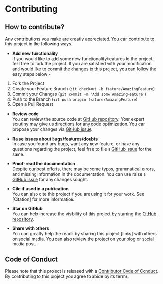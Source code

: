 # Contributing {#contribute}


## How to contribute?

Any contributions you make are greatly appreciated. You can contribute to this project in the following ways.

- **Add new functionality**  
If you would like to add some new functionality/features to the project, feel free to fork the project. If you are satisfied with your modification and would like to commit the changes to this project, you can follow the easy steps below -

1. Fork the Project
2. Create your Feature Branch (`git checkout -b feature/AmazingFeature`)
3. Commit your Changes (`git commit -m 'Add some AmazingFeature'`)
4. Push to the Branch (`git push origin feature/AmazingFeature`)
5. Open a Pull Request

- **Review code**  
You can review the source code at [GitHub repository](https://github.com/kulbhushanchand/AfDaq). Your expert scrutiny may give us directions for any code optimization. You can propose your changes via [GitHub issue](https://github.com/kulbhushanchand/AfDaq/issues).

- **Raise issues about bugs/features/doubts**  
In case you found any bugs, want any new feature, or have any questions regarding the project, feel free to file a [GitHub issue](https://github.com/kulbhushanchand/AfDaq/issues) for the same. 

- **Proof-read the documentation**  
Despite our best efforts, there may be some typos, grammatical errors, and missing information in the documentation. You can use raise a [GitHub issue](https://github.com/kulbhushanchand/AfDaq/issues) for any changes sought. 

- **Cite if used in a publication**  
You can also cite this project if you are using it for your work. See [Citation] for more information.

- **Star on GitHub**  
You can help increase the visibility of this project by starring the [GitHub repository](https://github.com/kulbhushanchand/AfDaq).

- **Share with others**  
You can greatly help the reach by sharing this project [links] with others on social media. You can also review the project on your blog or social media post.


## Code of Conduct

Please note that this project is released with a [Contributor Code of Conduct](https://github.com/kulbhushanchand/AfDaq/blob/master/CODE_OF_CONDUCT.md). By contributing to this project you agree to abide by its terms.